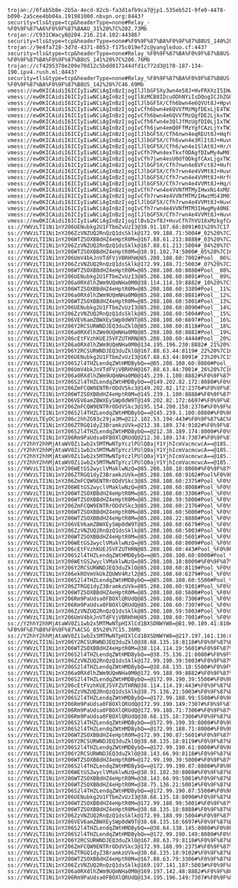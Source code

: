 ```
trojan://6fab5b8e-2b5a-4ecd-82cb-fa3d1afb9ca7@jp1.535eb521-9fe0-4478-b090-2a5cee4bb04a.191981000.nbvpn.org:8443?security=tls&type=tcp&headerType=none#Relay_-%F0%9F%87%A6%F0%9F%87%BAAU_31%20%7C%202.73Mb
trojan://C931CWacy8@204.216.214.102:44386?security=tls&type=tcp&headerType=none#%F0%9F%87%BA%F0%9F%87%B8US_140%20%7C47.52Mb
trojan://9e4fa728-3d7d-4371-8053-f175c019ef2c@yangleduo.cf:443?security=tls&type=tcp&headerType=none#Relay_%F0%9F%87%BA%F0%9F%87%B8US-%F0%9F%87%BA%F0%9F%87%B8US_141%20%7C%206.76Mb
trojan://cf4295378e209e70d12c5bdd017144dfd1c772d3@170-187-134-190.ipv4.rush.ml:8443?security=tls&type=tcp&headerType=none#Relay_%F0%9F%87%BA%F0%9F%87%B8US-%F0%9F%87%BA%F0%9F%87%B8US_142%20%7C46.69Mb
vmess://ew0KICAidiI6ICIyIiwNCiAgInBzIjogIlJlbGF5Xy3wn4e58J+HvFRXXzI5IHwyMC42Nk1iIiwNCiAgImFkZCI6ICJoaW5ldDEyNjEuZ2Z3aXNiZXN0Lnh5eiIsDQogICJwb3J0IjogIjIyNCIsDQogICJpZCI6ICIyMjg1MTMzZS1iOWJhLTNmYjUtYTI0Ni05YzdkZGNjMmNkN2EiLA0KICAiYWlkIjogIjAiLA0KICAic2N5IjogImF1dG8iLA0KICAibmV0IjogInRjcCIsDQogICJ0eXBlIjogIm5vbmUiLA0KICAiaG9zdCI6ICIiLA0KICAicGF0aCI6ICIiLA0KICAidGxzIjogIiIsDQogICJzbmkiOiAiIiwNCiAgImFscG4iOiAiIg0KfQ==
vmess://ew0KICAidiI6ICIyIiwNCiAgInBzIjogIl8zMCB8IDcuODhNYiIsDQogICJhZGQiOiAiNDcuMTA0LjIzNy4zMiIsDQogICJwb3J0IjogIjUwMDAyIiwNCiAgImlkIjogIjQxODA0OGFmLWEyOTMtNGI5OS05YjBjLTk4Y2EzNTgwZGQyNCIsDQogICJhaWQiOiAiNjQiLA0KICAic2N5IjogImF1dG8iLA0KICAibmV0IjogInRjcCIsDQogICJ0eXBlIjogIm5vbmUiLA0KICAiaG9zdCI6ICIiLA0KICAicGF0aCI6ICIiLA0KICAidGxzIjogIiIsDQogICJzbmkiOiAiIiwNCiAgImFscG4iOiAiIg0KfQ==
vmess://ew0KICAidiI6ICIyIiwNCiAgInBzIjogIlJlbGF5X/Cfh6bwn4e6QVUt8J+HpvCfh7pBVV8zMiB8IDMuMTBNYiIsDQogICJhZGQiOiAiaGs2LmFmNDljNGU0YzJlZi5zYW5mZW4wMDEucGljcyIsDQogICJwb3J0IjogIjQ0MyIsDQogICJpZCI6ICJkYTlkNWM3NC1hNTcyLTRjZjQtYTM3NS0xOWI4ODZmNWZmYzQiLA0KICAiYWlkIjogIjAiLA0KICAic2N5IjogImF1dG8iLA0KICAibmV0IjogIndzIiwNCiAgInR5cGUiOiAibm9uZSIsDQogICJob3N0IjogInd3dy5taWNyb3NvZnQuY29tIiwNCiAgInBhdGgiOiAiL3poLWNuIiwNCiAgInRscyI6ICJ0bHMiLA0KICAic25pIjogIiIsDQogICJhbHBuIjogIiINCn0=
vmess://ew0KICAidiI6ICIyIiwNCiAgInBzIjogIvCfh6bwn4e6QVVfMzMgfDExLjE4TWIiLA0KICAiYWRkIjogIjE0MC44My42My4zOCIsDQogICJwb3J0IjogIjI0NDQ1IiwNCiAgImlkIjogIjk0YzVlZjM3LTRkODItNDlmOS1jNjI0LWYwMTI1OTM3NGExNyIsDQogICJhaWQiOiAiNjQiLA0KICAic2N5IjogImF1dG8iLA0KICAibmV0IjogInRjcCIsDQogICJ0eXBlIjogIm5vbmUiLA0KICAiaG9zdCI6ICIiLA0KICAicGF0aCI6ICIvIiwNCiAgInRscyI6ICIiLA0KICAic25pIjogIiIsDQogICJhbHBuIjogIiINCn0=
vmess://ew0KICAidiI6ICIyIiwNCiAgInBzIjogIvCfh6bwn4e6QVVfMzQgfDE2LjkxTWIiLA0KICAiYWRkIjogIjQzLjE1NC4yMzMuODkiLA0KICAicG9ydCI6ICI0NTUxNiIsDQogICJpZCI6ICIyMjY0ZjI0ZS1kODE0LTRhYTYtOThjMC1lZDVhODMyMmEwZWIiLA0KICAiYWlkIjogIjY0IiwNCiAgInNjeSI6ICJhdXRvIiwNCiAgIm5ldCI6ICJ3cyIsDQogICJ0eXBlIjogIm5vbmUiLA0KICAiaG9zdCI6ICJoazEyLnZlcmljaGFpbnMuY28iLA0KICAicGF0aCI6ICIvaGsxMi9nZXREYXRhIiwNCiAgInRscyI6ICJ0bHMiLA0KICAic25pIjogIiIsDQogICJhbHBuIjogIiINCn0=
vmess://ew0KICAidiI6ICIyIiwNCiAgInBzIjogIvCfh6fwn4e3QlJfMzUgfDI0LjIxTWIiLA0KICAiYWRkIjogIjE0NC4yMi4xNzEuMTgyIiwNCiAgInBvcnQiOiAiMTcyMDciLA0KICAiaWQiOiAiYTBhMDk4YWYtNmE3Ni00MjdmLWRmOTEtM2MzZGQ2Nzk2ZTIyIiwNCiAgImFpZCI6ICIwIiwNCiAgInNjeSI6ICJhdXRvIiwNCiAgIm5ldCI6ICJ3cyIsDQogICJ0eXBlIjogIm5vbmUiLA0KICAiaG9zdCI6ICIxNDQuMjIuMTcxLjE4MiIsDQogICJwYXRoIjogIi8iLA0KICAidGxzIjogIiIsDQogICJzbmkiOiAiIiwNCiAgImFscG4iOiAiIg0KfQ==
vmess://ew0KICAidiI6ICIyIiwNCiAgInBzIjogIvCfh6jwn4emQ0FfMzYgfCAzLjYxTWIiLA0KICAiYWRkIjogIjEzOS45OS45MS45NSIsDQogICJwb3J0IjogIjQ0MyIsDQogICJpZCI6ICJjMDE1NjQ1MS00ZWZiLTQ1ZTItODRmYy04ZDMxNWM0NjUwZGIiLA0KICAiYWlkIjogIjMyIiwNCiAgInNjeSI6ICJhdXRvIiwNCiAgIm5ldCI6ICJ0Y3AiLA0KICAidHlwZSI6ICJub25lIiwNCiAgImhvc3QiOiAiIiwNCiAgInBhdGgiOiAiLyIsDQogICJ0bHMiOiAiIiwNCiAgInNuaSI6ICIiLA0KICAiYWxwbiI6ICIiDQp9
vmess://ew0KICAidiI6ICIyIiwNCiAgInBzIjogIlJlbGF5X/Cfh6nwn4eqREUt8J+HqfCfh6pERV8zNyB8MTMxLjE2TWIiLA0KICAiYWRkIjogImYyLmh1YjEuaXIiLA0KICAicG9ydCI6ICI0MDA4IiwNCiAgImlkIjogIjY5ZTZmYjU3LTlmZWYtNDBhMC05MGRkLWQyYmFhNjQ3NDFkMyIsDQogICJhaWQiOiAiMCIsDQogICJzY3kiOiAiYXV0byIsDQogICJuZXQiOiAid3MiLA0KICAidHlwZSI6ICJub25lIiwNCiAgImhvc3QiOiAiZjIuaHViMS5pciIsDQogICJwYXRoIjogIi8iLA0KICAidGxzIjogInRscyIsDQogICJzbmkiOiAiIiwNCiAgImFscG4iOiAiIg0KfQ==
vmess://ew0KICAidiI6ICIyIiwNCiAgInBzIjogIlJlbGF5X/Cfh6vwn4e3RlIt8J+HuvCfh7hVU180NSB8MTg2Ljk2TWIiLA0KICAiYWRkIjogIjE3My4yNDUuNDkuNyIsDQogICJwb3J0IjogIjQ0MyIsDQogICJpZCI6ICI4NDdhOTJhNi1mN2YxLTQyZWYtODI3Ny0wMmNmNmUzNzk3OTciLA0KICAiYWlkIjogIjAiLA0KICAic2N5IjogImF1dG8iLA0KICAibmV0IjogIndzIiwNCiAgInR5cGUiOiAibm9uZSIsDQogICJob3N0IjogImxzYi5qaWVnZWJ1eWFvLnRvcCIsDQogICJwYXRoIjogIi8iLA0KICAidGxzIjogInRscyIsDQogICJzbmkiOiAiIiwNCiAgImFscG4iOiAiIg0KfQ==
vmess://ew0KICAidiI6ICIyIiwNCiAgInBzIjogIlJlbGF5X/Cfh6/wn4e1SlAt8J+Hr/Cfh7VKUF81NCB8MjEuNTNNYiIsDQogICJhZGQiOiAianA4MC5hZjQ5YzRlNGMyZWYuc2FuZmVuMDAxLnBpY3MiLA0KICAicG9ydCI6ICI4MCIsDQogICJpZCI6ICI4MjE2ZTFmZC03ZjY3LTQ0MGQtOWE2My01MWQwZjZjMzhiMTAiLA0KICAiYWlkIjogIjAiLA0KICAic2N5IjogImF1dG8iLA0KICAibmV0IjogIndzIiwNCiAgInR5cGUiOiAibm9uZSIsDQogICJob3N0IjogInd3dy5iYWlkdS5jb20iLA0KICAicGF0aCI6ICIvemgtY24iLA0KICAidGxzIjogIiIsDQogICJzbmkiOiAiIiwNCiAgImFscG4iOiAiIg0KfQ==
vmess://ew0KICAidiI6ICIyIiwNCiAgInBzIjogIvCfh7Pwn4exTkxfODAgfDIwMy4wM01iIiwNCiAgImFkZCI6ICI5NS4xNzkuMTI4LjE0NSIsDQogICJwb3J0IjogIjIwODMiLA0KICAiaWQiOiAiMWNmMjY3OWYtOGVjNC00YjA3LWQ3NTgtMTMyNTczODI1ODUwIiwNCiAgImFpZCI6ICIwIiwNCiAgInNjeSI6ICJhdXRvIiwNCiAgIm5ldCI6ICJ3cyIsDQogICJ0eXBlIjogIm5vbmUiLA0KICAiaG9zdCI6ICIiLA0KICAicGF0aCI6ICIvIiwNCiAgInRscyI6ICIiLA0KICAic25pIjogIiIsDQogICJhbHBuIjogIiINCn0=
vmess://ew0KICAidiI6ICIyIiwNCiAgInBzIjogIvCfh7jwn4esU0dfODkgfCAxLjgxTWIiLA0KICAiYWRkIjogIjE1OS4xMzguMjQwLjM4IiwNCiAgInBvcnQiOiAiNDExOTEiLA0KICAiaWQiOiAiNzNiYjFjZTctYWI4Mi00YTA4LWE0ZDMtNzdjNTg1ZDY1N2JmIiwNCiAgImFpZCI6ICIwIiwNCiAgInNjeSI6ICJhdXRvIiwNCiAgIm5ldCI6ICJ0Y3AiLA0KICAidHlwZSI6ICJub25lIiwNCiAgImhvc3QiOiAiIiwNCiAgInBhdGgiOiAiLyIsDQogICJ0bHMiOiAiIiwNCiAgInNuaSI6ICIiLA0KICAiYWxwbiI6ICIiDQp9
vmess://ew0KICAidiI6ICIyIiwNCiAgInBzIjogIlJlbGF5X/Cfh7nwn4e8VFct8J+HufCfh7xUV185MCB8IDUuNThNYiIsDQogICJhZGQiOiAidHcyLnNhbmZlbjAwMS5waWNzIiwNCiAgInBvcnQiOiAiNDQzIiwNCiAgImlkIjogImRhOWQ1Yzc0LWE1NzItNGNmNC1hMzc1LTE5Yjg4NmY1ZmZjNCIsDQogICJhaWQiOiAiMCIsDQogICJzY3kiOiAiYXV0byIsDQogICJuZXQiOiAidGNwIiwNCiAgInR5cGUiOiAibm9uZSIsDQogICJob3N0IjogIiIsDQogICJwYXRoIjogIi8iLA0KICAidGxzIjogInRscyIsDQogICJzbmkiOiAiIiwNCiAgImFscG4iOiAiIg0KfQ==
vmess://ew0KICAidiI6ICIyIiwNCiAgInBzIjogIlJlbGF5X/Cfh7rwn4e4VVMt8J+HuvCfh7hVU18xMjggfDI0LjA2TWIiLA0KICAiYWRkIjogIjE3MC4xNzguMTc5LjE4OSIsDQogICJwb3J0IjogIjQ0MyIsDQogICJpZCI6ICI0MTgwNDhhZi1hMjkzLTRiOTktOWIwYy05OGNhMzU4MGRkMjQiLA0KICAiYWlkIjogIjY0IiwNCiAgInNjeSI6ICJhdXRvIiwNCiAgIm5ldCI6ICJ3cyIsDQogICJ0eXBlIjogIm5vbmUiLA0KICAiaG9zdCI6ICIiLA0KICAicGF0aCI6ICIvcGF0aC8wMzE3MzAwOTE0MjAiLA0KICAidGxzIjogInRscyIsDQogICJzbmkiOiAiIiwNCiAgImFscG4iOiAiIg0KfQ==
vmess://ew0KICAidiI6ICIyIiwNCiAgInBzIjogIlJlbGF5X/Cfh7rwn4e4VVMt8J+HrfCfh7BIS18xMjkgfCAxLjI2TWIiLA0KICAiYWRkIjogImhrODAtMi5hZjQ5YzRlNGMyZWYuc2FuZmVuMDAxLnBpY3MiLA0KICAicG9ydCI6ICI4MCIsDQogICJpZCI6ICI4MjE2ZTFmZC03ZjY3LTQ0MGQtOWE2My01MWQwZjZjMzhiMTAiLA0KICAiYWlkIjogIjAiLA0KICAic2N5IjogImF1dG8iLA0KICAibmV0IjogIndzIiwNCiAgInR5cGUiOiAibm9uZSIsDQogICJob3N0IjogInd3dy5iYWlkdS5jb20iLA0KICAicGF0aCI6ICIvemgtY24vIiwNCiAgInRscyI6ICIiLA0KICAic25pIjogIiIsDQogICJhbHBuIjogIiINCn0=
vmess://ew0KICAidiI6ICIyIiwNCiAgInBzIjogIlJlbGF5X/Cfh7rwn4e4VVMt8J+Hq/Cfh65GSV8xMzAgfCA4LjcwTWIiLA0KICAiYWRkIjogImNkbi52bG93ZXJzLnRvcCIsDQogICJwb3J0IjogIjgwIiwNCiAgImlkIjogImFmNmI5YmQ2LTI5OTMtNDg4Yy04Yzk2LWEzZWE2ZjdlZmUwNSIsDQogICJhaWQiOiAiMCIsDQogICJzY3kiOiAiYXV0byIsDQogICJuZXQiOiAid3MiLA0KICAidHlwZSI6ICJub25lIiwNCiAgImhvc3QiOiAiZGUxLXZwcy52bG93ZXJzLnRvcCIsDQogICJwYXRoIjogIi8iLA0KICAidGxzIjogIiIsDQogICJzbmkiOiAiIiwNCiAgImFscG4iOiAiIg0KfQ==
vmess://ew0KICAidiI6ICIyIiwNCiAgInBzIjogIvCfh7rwn4e4VVNfMTMyIHwxNi4xMU1iIiwNCiAgImFkZCI6ICIyMDguNzYuNTQuMTAzIiwNCiAgInBvcnQiOiAiNTc4NTMiLA0KICAiaWQiOiAiYmEzN2Y2NTctNDM3YS00ZWY2LWI3ZjMtMTY0MjcyYTEzYmE5IiwNCiAgImFpZCI6ICIwIiwNCiAgInNjeSI6ICJhdXRvIiwNCiAgIm5ldCI6ICJ0Y3AiLA0KICAidHlwZSI6ICJub25lIiwNCiAgImhvc3QiOiAiIiwNCiAgInBhdGgiOiAiLyIsDQogICJ0bHMiOiAiIiwNCiAgInNuaSI6ICIiLA0KICAiYWxwbiI6ICIiDQp9
vmess://ew0KICAidiI6ICIyIiwNCiAgInBzIjogIvCfh7rwn4e4VVNfMTMzIHwzMS43M01iIiwNCiAgImFkZCI6ICI0NS43Ni43NC4yMDAiLA0KICAicG9ydCI6ICI4MCIsDQogICJpZCI6ICI5ZTcxMDhkYS1iZGViLTRiYjYtOTJjMS03MDA4ZTQxODA3MTkiLA0KICAiYWlkIjogIjAiLA0KICAic2N5IjogImF1dG8iLA0KICAibmV0IjogIndzIiwNCiAgInR5cGUiOiAibm9uZSIsDQogICJob3N0IjogIiIsDQogICJwYXRoIjogIi9saW5rIiwNCiAgInRscyI6ICIiLA0KICAic25pIjogIiIsDQogICJhbHBuIjogIiINCn0=
vmess://ew0KICAidiI6ICIyIiwNCiAgInBzIjogIlJlbGF5X/Cfh7rwn4e4VVMt8J+HuvCfh7hVU18xMzYgfDE4LjgzTWIiLA0KICAiYWRkIjogImF6Lm94Y2MuZXUub3JnIiwNCiAgInBvcnQiOiAiNzkyMyIsDQogICJpZCI6ICJmNDg0ZThlYS1jYzE0LTQ0OGEtOGRkNy00MTFjNDljZGIzZTAiLA0KICAiYWlkIjogIjAiLA0KICAic2N5IjogImF1dG8iLA0KICAibmV0IjogIndzIiwNCiAgInR5cGUiOiAibm9uZSIsDQogICJob3N0IjogImF6Lm94Y2MuZXUub3JnIiwNCiAgInBhdGgiOiAiL2Y0ODRlOGVhLWNjMTQtNDQ4YS04ZGQ3LTQxMWM0OWNkYjNlMCIsDQogICJ0bHMiOiAidGxzIiwNCiAgInNuaSI6ICIiLA0KICAiYWxwbiI6ICIiDQp9
vmess://ew0KICAidiI6ICIyIiwNCiAgInBzIjogIvCfh7rwn4e4VVNfMTM3IHwgMy40NE1iIiwNCiAgImFkZCI6ICIxOTguMi4yNTMuMjM1IiwNCiAgInBvcnQiOiAiNTQ0ODEiLA0KICAiaWQiOiAiOTEwZjNlYTAtMDE3ZC00YWFhLWFiMDMtM2I4OGQ1YmNlMzY4IiwNCiAgImFpZCI6ICIwIiwNCiAgInNjeSI6ICJhdXRvIiwNCiAgIm5ldCI6ICJ0Y3AiLA0KICAidHlwZSI6ICJub25lIiwNCiAgImhvc3QiOiAiIiwNCiAgInBhdGgiOiAiLyIsDQogICJ0bHMiOiAiIiwNCiAgInNuaSI6ICIiLA0KICAiYWxwbiI6ICIiDQp9
vmess://ew0KICAidiI6ICIyIiwNCiAgInBzIjogIlJlbGF5X/Cfh7rwn4e4VVMt8J+HuvCfh7hVU18xMzggfDI5LjQxTWIiLA0KICAiYWRkIjogIjEwNC4yMzMuMTkxLjE4MiIsDQogICJwb3J0IjogIjQ0MyIsDQogICJpZCI6ICI0MTgwNDhhZi1hMjkzLTRiOTktOWIwYy05OGNhMzU4MGRkMjQiLA0KICAiYWlkIjogIjY0IiwNCiAgInNjeSI6ICJhdXRvIiwNCiAgIm5ldCI6ICJ3cyIsDQogICJ0eXBlIjogIm5vbmUiLA0KICAiaG9zdCI6ICIiLA0KICAicGF0aCI6ICIvcGF0aC8wMzE3MzAwOTE0MjAiLA0KICAidGxzIjogInRscyIsDQogICJzbmkiOiAiIiwNCiAgImFscG4iOiAiIg0KfQ==
vmess://ew0KICAidiI6ICIyIiwNCiAgInBzIjogIlBvb2xf8J+HuvCfh7hVU18xMzkgfCAzLjU2TWIiLA0KICAiYWRkIjogIjIzLjIyNC4xOTEuNSIsDQogICJwb3J0IjogIjQ0MyIsDQogICJpZCI6ICI0MTgwNDhhZi1hMjkzLTRiOTktOWIwYy05OGNhMzU4MGRkMjQiLA0KICAiYWlkIjogIjY0IiwNCiAgInNjeSI6ICJhdXRvIiwNCiAgIm5ldCI6ICJ3cyIsDQogICJ0eXBlIjogIm5vbmUiLA0KICAiaG9zdCI6ICIiLA0KICAicGF0aCI6ICIvcGF0aC8yMjAxMjgwNzExMDAiLA0KICAidGxzIjogInRscyIsDQogICJzbmkiOiAiIiwNCiAgImFscG4iOiAiIg0KfQ==
ss://YWVzLTI1Ni1nY206UENubkg2U1FTbmZvUzI3@38.91.107.66:8091#01%20%7C17.74Mb ss://YWVzLTI1Ni1nY206ZzVNZUQ2RnQzQ1dsSklk@172.99.188.71:5004#_02%20%7C22.96Mb ss://YWVzLTI1Ni1nY206WTZSOXBBdHZ4eHptR0M=@167.88.61.213:8888#_03%20%7C23.03Mb ss://YWVzLTI1Ni1nY206ZzVNZUQ2RnQzQ1dsSklk@167.88.61.213:5004#_04%20%7C%209.04Mb ss://YWVzLTI1Ni1nY206WTZSOXBBdHZ4eHptR0M=@38.91.102.74:5000#_05%20%7C16.55Mb ss://YWVzLTI1Ni1nY206UmV4bkJnVTdFVjVBRHhH@85.208.108.60:7002#Pool__06%20%7C20.26Mb ss://YWVzLTI1Ni1nY206ZzVNZUQ2RnQzQ1dsSklk@172.99.188.71:5003#_07%20%7C25.51Mb ss://YWVzLTI1Ni1nY206WTZSOXBBdHZ4eHptR0M=@85.208.108.60:8888#Pool__08%20%7C20.52Mb ss://YWVzLTI1Ni1nY206UENubkg2U1FTbmZvUzI3@85.208.108.60:8091#Pool__09%20%7C20.57Mb ss://YWVzLTI1Ni1nY206a0RXdlhZWm9UQmNHa0M0@38.114.114.19:8882#_10%20%7C32.22Mb ss://YWVzLTI1Ni1nY206WTZSOXBBdHZ4eHptR0M=@85.208.108.60:3389#Pool__11%20%7C20.47Mb ss://YWVzLTI1Ni1nY206a0RXdlhZWm9UQmNHa0M0@85.208.108.60:8881#Pool__12%20%7C20.68Mb ss://YWVzLTI1Ni1nY206WTZSOXBBdHZ4eHptR0M=@85.208.108.60:5001#Pool__13%20%7C20.47Mb ss://YWVzLTI1Ni1nY206UENubkg2U1FTbmZvUzI3@85.208.108.60:8090#Pool__14%20%7C20.33Mb ss://YWVzLTI1Ni1nY206ZzVNZUQ2RnQzQ1dsSklk@85.208.108.60:5004#Pool__15%20%7C20.53Mb ss://YWVzLTI1Ni1nY206VEV6amZBWXEySWp0dW9T@85.208.108.60:6697#Pool__16%20%7C20.45Mb ss://YWVzLTI1Ni1nY206Y2RCSURWNDJEQ3duZklO@85.208.108.60:8118#Pool__18%20%7C21.47Mb ss://YWVzLTI1Ni1nY206a0RXdlhZWm9UQmNHa0M0@85.208.108.60:8882#Pool__19%20%7C21.47Mb ss://YWVzLTI1Ni1nY206cEtFVzhKUEJ5VFZUTHRN@85.208.108.60:4444#Pool__20%20%7C20.57Mb ss://YWVzLTI1Ni1nY206a0RXdlhZWm9UQmNHa0M0@134.195.196.230:8882#_21%20%7C18.12Mb ss://YWVzLTI1Ni1nY206Y2RCSURWNDJEQ3duZklO@167.88.63.44:8119#_22%20%7C16.61Mb ss://YWVzLTI1Ni1nY206UENubkg2U1FTbmZvUzI3@167.88.63.44:8091#_23%20%7C15.52Mb ss://YWVzLTI1Ni1nY206S2l4THZLendqZWtHMDBybQ==@85.208.108.60:8080#Pool__25%20%7C20.40Mb ss://YWVzLTI1Ni1nY206UmV4bkJnVTdFVjVBRHhH@167.88.63.44:7001#_26%20%7C16.75Mb ss://YWVzLTI1Ni1nY206a0RXdlhZWm9UQmNHa0M0@145.239.1.100:8882#%F0%9F%87%AB%F0%9F%87%B7FR_38%20%7C52.99Mb ss://YWVzLTI1Ni1nY206S2l4THZLendqZWtHMDBybQ==@149.202.82.172:8080#%F0%9F%87%AB%F0%9F%87%B7FR_39 ss://YWVzLTI1Ni1nY206ZmFCQW9ENTRrODdVSkc3@149.202.82.172:2376#%F0%9F%87%AB%F0%9F%87%B7FR_40 ss://YWVzLTI1Ni1nY206WTZSOXBBdHZ4eHptR0M=@145.239.1.100:8888#%F0%9F%87%AB%F0%9F%87%B7FR_41%20%7C56.59Mb ss://YWVzLTI1Ni1nY206VEV6amZBWXEySWp0dW9T@149.202.82.172:6697#%F0%9F%87%AB%F0%9F%87%B7FR_42 ss://YWVzLTI1Ni1nY206ZmFCQW9ENTRrODdVSkc3@195.154.200.150:2376#%F0%9F%87%AB%F0%9F%87%B7FR_43 ss://YWVzLTI1Ni1nY206S2l4THZLendqZWtHMDBybQ==@145.239.1.100:8080#%F0%9F%87%AB%F0%9F%87%B7FR_44%20%7C57.02Mb ss://YWVzLTEyOC1nY206c2hhZG93c29ja3M=@212.102.53.194:443#%F0%9F%87%AC%F0%9F%87%A7GB_46%20%7C318.86Mb ss://YWVzLTI1Ni1nY206ZTRGQ1dyZ3BramkzUVk=@212.38.189.174:9102#%F0%9F%87%AC%F0%9F%87%A7GB_47%20%7C18.33Mb ss://YWVzLTI1Ni1nY206S2l4THZLendqZWtHMDBybQ==@212.38.189.174:8000#%F0%9F%87%AC%F0%9F%87%A7GB_48%20%7C18.33Mb ss://YWVzLTI1Ni1nY206Rm9PaUdsa0FBOXlQRUdQ@212.38.189.174:7307#%F0%9F%87%AC%F0%9F%87%A7GB_49%20%7C18.31Mb ss://Y2hhY2hhMjAtaWV0Zi1wb2x5MTMwNTpYczlPUlQ0ajY1YjhIcmVacmcwcA==@185.160.26.91:1662#%F0%9F%87%AF%F0%9F%87%B5JP_50%20%7C11.56Mb ss://Y2hhY2hhMjAtaWV0Zi1wb2x5MTMwNTpYczlPUlQ0ajY1YjhIcmVacmcwcA==@185.160.26.91:1663#%F0%9F%87%AF%F0%9F%87%B5JP_51%20%7C10.95Mb ss://Y2hhY2hhMjAtaWV0Zi1wb2x5MTMwNTpYczlPUlQ0ajY1YjhIcmVacmcwcA==@185.160.26.91:1661#%F0%9F%87%AF%F0%9F%87%B5JP_52%20%7C11.60Mb ss://Y2hhY2hhMjAtaWV0Zi1wb2x5MTMwNTpYczlPUlQ0ajY1YjhIcmVacmcwcA==@185.160.26.91:1664#%F0%9F%87%AF%F0%9F%87%B5JP_53%20%7C11.27Mb ss://YWVzLTI1Ni1nY206WEtGS2wyclVMaklwNzQ=@85.208.108.18:8008#%F0%9F%87%B3%F0%9F%87%B1NL_55%20%7C17.47Mb ss://YWVzLTI1Ni1nY206ZTRGQ1dyZ3BramkzUVk=@85.208.108.60:9102#Pool%F0%9F%87%B3%F0%9F%87%B1NL_56%20%7C20.56Mb
ss://YWVzLTI1Ni1nY206ZmFCQW9ENTRrODdVSkc3@85.208.108.60:2375#Pool_%F0%9F%87%B3%F0%9F%87%B1NL_57%20%7C20.27Mb
ss://YWVzLTI1Ni1nY206WEtGS2wyclVMaklwNzQ=@85.208.108.60:8008#Pool_%F0%9F%87%B3%F0%9F%87%B1NL_58%20%7C21.09Mb
ss://YWVzLTI1Ni1nY206WTZSOXBBdHZ4eHptR0M=@85.208.108.60:3306#Pool_%F0%9F%87%B3%F0%9F%87%B1NL_59%20%7C20.28Mb
ss://YWVzLTI1Ni1nY206WTZSOXBBdHZ4eHptR0M=@85.208.108.59:5000#Pool_%F0%9F%87%B3%F0%9F%87%B1NL_60%20%7C20.48Mb
ss://YWVzLTI1Ni1nY206ZmFCQW9ENTRrODdVSkc3@85.208.108.60:2376#Pool_%F0%9F%87%B3%F0%9F%87%B1NL_61%20%7C21.08Mb
ss://YWVzLTI1Ni1nY206WTZSOXBBdHZ4eHptR0M=@85.208.108.60:5000#Pool_%F0%9F%87%B3%F0%9F%87%B1NL_62%20%7C21.38Mb
ss://YWVzLTI1Ni1nY206WTZSOXBBdHZ4eHptR0M=@85.208.108.22:8888#Pool_%F0%9F%87%B3%F0%9F%87%B1NL_63%20%7C17.42Mb
ss://YWVzLTI1Ni1nY206VEV6amZBWXEySWp0dW9T@85.208.108.60:6679#Pool_%F0%9F%87%B3%F0%9F%87%B1NL_64%20%7C20.47Mb
ss://YWVzLTI1Ni1nY206ZzVNZUQ2RnQzQ1dsSklk@85.208.108.60:5003#Pool_%F0%9F%87%B3%F0%9F%87%B1NL_65%20%7C20.42Mb
ss://YWVzLTI1Ni1nY206WTZSOXBBdHZ4eHptR0M=@85.208.108.60:5601#Pool_%F0%9F%87%B3%F0%9F%87%B1NL_66%20%7C20.20Mb
ss://YWVzLTI1Ni1nY206WEtGS2wyclVMaklwNzQ=@85.208.108.60:8009#Pool_%F0%9F%87%B3%F0%9F%87%B1NL_67%20%7C20.48Mb
ss://YWVzLTI1Ni1nY206cEtFVzhKUEJ5VFZUTHRN@85.208.108.60:443#Pool_%F0%9F%87%B3%F0%9F%87%B1NL_68%20%7C20.77Mb
ss://YWVzLTI1Ni1nY206S2l4THZLendqZWtHMDBybQ==@85.208.108.60:8000#Pool_%F0%9F%87%B3%F0%9F%87%B1NL_69%20%7C20.43Mb
ss://YWVzLTI1Ni1nY206WEtGS2wyclVMaklwNzQ=@85.208.108.18:8009#%F0%9F%87%B3%F0%9F%87%B1NL_70%20%7C16.39Mb
ss://YWVzLTI1Ni1nY206Y2RCSURWNDJEQ3duZklO@85.208.108.60:8119#Pool_%F0%9F%87%B3%F0%9F%87%B1NL_71%20%7C20.46Mb
ss://YWVzLTI1Ni1nY206ekROVmVkUkZQUWV4Rzl2@85.208.108.60:6379#Pool_%F0%9F%87%B3%F0%9F%87%B1NL_72%20%7C20.60Mb
ss://YWVzLTI1Ni1nY206S2l4THZLendqZWtHMDBybQ==@85.208.108.60:5500#Pool_%F0%9F%87%B3%F0%9F%87%B1NL_73%20%7C20.15Mb
ss://YWVzLTI1Ni1nY206ZTRGQ1dyZ3BramkzUVk=@85.208.108.60:9101#Pool_%F0%9F%87%B3%F0%9F%87%B1NL_74%20%7C20.42Mb
ss://YWVzLTI1Ni1nY206WTZSOXBBdHZ4eHptR0M=@85.208.108.60:5600#Pool_%F0%9F%87%B3%F0%9F%87%B1NL_75%20%7C21.12Mb
ss://YWVzLTI1Ni1nY206Rm9PaUdsa0FBOXlQRUdQ@85.208.108.60:7306#Pool_%F0%9F%87%B3%F0%9F%87%B1NL_76%20%7C20.19Mb
ss://YWVzLTI1Ni1nY206Rm9PaUdsa0FBOXlQRUdQ@85.208.108.60:7307#Pool_%F0%9F%87%B3%F0%9F%87%B1NL_77%20%7C20.69Mb
ss://YWVzLTI1Ni1nY206ZzVNZUQ2RnQzQ1dsSklk@85.208.108.59:5003#Pool_%F0%9F%87%B3%F0%9F%87%B1NL_78%20%7C21.49Mb
ss://YWVzLTI1Ni1nY206UmV4bkJnVTdFVjVBRHhH@85.208.108.60:7001#Pool_%F0%9F%87%B3%F0%9F%87%B1NL_79%20%7C20.67Mb
ss://Y2hhY2hhMjAtaWV0Zi1wb2x5MTMwNTpHIXlCd1BXSDNWYW8=@81.90.189.41:810#Relay_%F0%9F%87%B8%F0%9F%87%ACSG-%F0%9F%87%B8%F0%9F%87%ACSG_85%20%7C15.36Mb
ss://Y2hhY2hhMjAtaWV0Zi1wb2x5MTMwNTpHIXlCd1BXSDNWYW8=@217.197.161.136:807#%F0%9F%87%B8%F0%9F%87%ACSG_86%20%7C%201.56Mb
ss://YWVzLTI1Ni1nY206Y2RCSURWNDJEQ3duZklO@38.68.135.18:8118#%F0%9F%87%BA%F0%9F%87%B8US_91%20%7C16.42Mb
ss://YWVzLTI1Ni1nY206WTZSOXBBdHZ4eHptR0M=@38.114.114.19:5601#%F0%9F%87%BA%F0%9F%87%B8US_92%20%7C29.45Mb
ss://YWVzLTI1Ni1nY206S2l4THZLendqZWtHMDBybQ==@38.75.136.21:8080#%F0%9F%87%BA%F0%9F%87%B8US_93%20%7C25.23Mb
ss://YWVzLTI1Ni1nY206ZzVNZUQ2RnQzQ1dsSklk@172.99.190.39:5003#%F0%9F%87%BA%F0%9F%87%B8US_94%20%7C57.86Mb
ss://YWVzLTI1Ni1nY206S2l4THZLendqZWtHMDBybQ==@38.68.135.18:5500#%F0%9F%87%BA%F0%9F%87%B8US_95%20%7C16.16Mb
ss://YWVzLTI1Ni1nY206a0RXdlhZWm9UQmNHa0M0@172.99.188.99:8882#%F0%9F%87%BA%F0%9F%87%B8US_96%20%7C51.14Mb
ss://YWVzLTI1Ni1nY206S2l4THZLendqZWtHMDBybQ==@172.99.190.39:5500#%F0%9F%87%BA%F0%9F%87%B8US_97%20%7C56.82Mb
ss://YWVzLTI1Ni1nY206cEtFVzhKUEJ5VFZUTHRN@38.114.114.19:443#%F0%9F%87%BA%F0%9F%87%B8US_98%20%7C28.83Mb
ss://YWVzLTI1Ni1nY206ZzVNZUQ2RnQzQ1dsSklk@38.75.136.21:5003#%F0%9F%87%BA%F0%9F%87%B8US_99%20%7C21.98Mb
ss://YWVzLTI1Ni1nY206S2l4THZLendqZWtHMDBybQ==@172.99.188.99:5500#%F0%9F%87%BA%F0%9F%87%B8US_100%20%7C49.90Mb
ss://YWVzLTI1Ni1nY206Rm9PaUdsa0FBOXlQRUdQ@172.99.190.149:7307#%F0%9F%87%BA%F0%9F%87%B8US_101%20%7C18.31Mb
ss://YWVzLTI1Ni1nY206Rm9PaUdsa0FBOXlQRUdQ@172.99.188.71:7306#%F0%9F%87%BA%F0%9F%87%B8US_102%20%7C28.70Mb
ss://YWVzLTI1Ni1nY206Rm9PaUdsa0FBOXlQRUdQ@38.68.135.18:7306#%F0%9F%87%BA%F0%9F%87%B8US_103%20%7C16.61Mb
ss://YWVzLTI1Ni1nY206S2l4THZLendqZWtHMDBybQ==@172.99.190.39:8000#%F0%9F%87%BA%F0%9F%87%B8US_104%20%7C58.31Mb
ss://YWVzLTI1Ni1nY206S2l4THZLendqZWtHMDBybQ==@172.99.188.71:8000#%F0%9F%87%BA%F0%9F%87%B8US_105%20%7C52.33Mb
ss://YWVzLTI1Ni1nY206WTZSOXBBdHZ4eHptR0M=@172.99.190.87:5601#%F0%9F%87%BA%F0%9F%87%B8US_106%20%7C58.00Mb
ss://YWVzLTI1Ni1nY206Y2RCSURWNDJEQ3duZklO@38.68.135.18:8119#%F0%9F%87%BA%F0%9F%87%B8US_107%20%7C16.64Mb
ss://YWVzLTI1Ni1nY206S2l4THZLendqZWtHMDBybQ==@172.99.190.61:8000#%F0%9F%87%BA%F0%9F%87%B8US_108%20%7C58.45Mb
ss://YWVzLTI1Ni1nY206Y2RCSURWNDJEQ3duZklO@38.143.66.99:8118#%F0%9F%87%BA%F0%9F%87%B8US_109%20%7C31.59Mb
ss://YWVzLTI1Ni1nY206WTZSOXBBdHZ4eHptR0M=@172.99.190.39:5000#%F0%9F%87%BA%F0%9F%87%B8US_110%20%7C58.32Mb
ss://YWVzLTI1Ni1nY206S2l4THZLendqZWtHMDBybQ==@172.99.190.87:8080#%F0%9F%87%BA%F0%9F%87%B8US_111%20%7C58.65Mb
ss://YWVzLTI1Ni1nY206WEtGS2wyclVMaklwNzQ=@38.91.102.30:8008#%F0%9F%87%BA%F0%9F%87%B8US_112%20%7C%202.70Mb
ss://YWVzLTI1Ni1nY206WTZSOXBBdHZ4eHptR0M=@38.143.66.99:5001#%F0%9F%87%BA%F0%9F%87%B8US_113%20%7C28.99Mb
ss://YWVzLTI1Ni1nY206WTZSOXBBdHZ4eHptR0M=@38.75.136.21:5001#%F0%9F%87%BA%F0%9F%87%B8US_114%20%7C22.73Mb
ss://YWVzLTI1Ni1nY206S2l4THZLendqZWtHMDBybQ==@172.99.190.87:5500#%F0%9F%87%BA%F0%9F%87%B8US_115%20%7C57.77Mb
ss://YWVzLTI1Ni1nY206UENubkg2U1FTbmZvUzI3@38.68.135.18:8090#%F0%9F%87%BA%F0%9F%87%B8US_116%20%7C16.30Mb
ss://YWVzLTI1Ni1nY206WTZSOXBBdHZ4eHptR0M=@172.99.188.99:5001#%F0%9F%87%BA%F0%9F%87%B8US_117%20%7C51.19Mb
ss://YWVzLTI1Ni1nY206WTZSOXBBdHZ4eHptR0M=@38.68.135.18:8888#%F0%9F%87%BA%F0%9F%87%B8US_118%20%7C16.67Mb
ss://YWVzLTI1Ni1nY206ZzVNZUQ2RnQzQ1dsSklk@172.99.188.99:5004#%F0%9F%87%BA%F0%9F%87%B8US_119%20%7C50.33Mb
ss://YWVzLTI1Ni1nY206VEV6amZBWXEySWp0dW9T@38.68.135.18:6697#%F0%9F%87%BA%F0%9F%87%B8US_120%20%7C15.05Mb
ss://YWVzLTI1Ni1nY206S2l4THZLendqZWtHMDBybQ==@38.64.138.145:8080#%F0%9F%87%BA%F0%9F%87%B8US_121%20%7C41.11Mb
ss://YWVzLTI1Ni1nY206S2l4THZLendqZWtHMDBybQ==@172.99.190.149:8080#%F0%9F%87%BA%F0%9F%87%B8US_122%20%7C17.79Mb
ss://YWVzLTI1Ni1nY206Y2RCSURWNDJEQ3duZklO@167.88.63.79:8118#%F0%9F%87%BA%F0%9F%87%B8US_123%20%7C33.25Mb
ss://YWVzLTI1Ni1nY206ZmFCQW9ENTRrODdVSkc3@172.99.188.99:2375#%F0%9F%87%BA%F0%9F%87%B8US_124%20%7C50.57Mb
ss://YWVzLTI1Ni1nY206ZTRGQ1dyZ3BramkzUVk=@38.68.135.18:9102#%F0%9F%87%BA%F0%9F%87%B8US_125%20%7C16.49Mb
ss://YWVzLTI1Ni1nY206WTZSOXBBdHZ4eHptR0M=@167.88.63.79:3306#%F0%9F%87%BA%F0%9F%87%B8US_126%20%7C31.22Mb
ss://YWVzLTI1Ni1nY206ZzVNZUQ2RnQzQ1dsSklk@169.197.141.187:5003#%F0%9F%8F%81ZZ_143%20%7C18.03Mb
ss://YWVzLTI1Ni1nY206a0RXdlhZWm9UQmNHa0M0@169.197.142.48:8882#%F0%9F%8F%81ZZ_144%20%7C26.98Mb
ss://YWVzLTI1Ni1nY206Rm9PaUdsa0FBOXlQRUdQ@134.195.196.149:7307#%F0%9F%8F%81ZZ_145%20%7C41.01Mb
```
